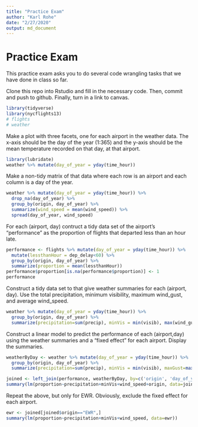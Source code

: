 ```yaml
---
title: "Practice Exam"
author: "Karl Rohe"
date: "2/27/2020"
output: md_document
---
```


# Practice Exam

This practice exam asks you to do several code wrangling tasks that we have done in class so far. 

Clone this repo into Rstudio and fill in the necessary code.  Then, commit and push to github.  Finally, turn in a link to canvas. 



```r
library(tidyverse)
library(nycflights13)
# flights
# weather
```


Make a plot with three facets, one for each airport in the weather data.  The x-axis should be the day of the year (1:365) and the y-axis should be the mean temperature recorded on that day, at that airport.
```r
library(lubridate)
weather %>% mutate(day_of_year = yday(time_hour))
```


Make a non-tidy matrix of that data where each row is an airport and each column is a day of the year.  

```r
weather %>% mutate(day_of_year = yday(time_hour)) %>% 
  drop_na(day_of_year) %>% 
  group_by(origin, day_of_year) %>% 
  summarize(wind_speed = mean(wind_speed)) %>% 
  spread(day_of_year, wind_speed)

```


For each (airport, day) contruct a tidy data set of the airport's "performance" as the proportion of flights that departed less than an hour late. 
```r
performance <- flights %>% mutate(day_of_year = yday(time_hour)) %>% 
  mutate(lessthanHour = dep_delay<60) %>% 
  group_by(origin, day_of_year) %>% 
  summarize(proportion = mean(lessthanHour))
performance$proportion[is.na(performance$proportion)] <- 1
performance
```

Construct a tidy data set to that give weather summaries for each (airport, day).  Use the total precipitation, minimum visibility, maximum wind_gust, and average wind_speed.  
```r
weather %>% mutate(day_of_year = yday(time_hour)) %>% 
  group_by(origin, day_of_year) %>% 
  summarize(precipitation=sum(precip), minVis = min(visib), max(wind_gust), mean(wind_speed))
```

Construct a linear model to predict the performance of each (airport,day) using the weather summaries and a "fixed effect" for each airport.  Display the summaries.  
```r
weatherByDay <- weather %>% mutate(day_of_year = yday(time_hour)) %>% 
  group_by(origin, day_of_year) %>% 
  summarize(precipitation=sum(precip), minVis = min(visib), maxGust=max(wind_gust), wind_speed=mean(wind_speed))

joined <- left_join(performance, weatherByDay, by=c('origin', 'day_of_year'))
summary(lm(proportion~precipitation+minVis+wind_speed+origin, data=joined))
```

Repeat the above, but only for EWR.  Obviously, exclude the fixed effect for each airport.
```r
ewr <- joined[joined$origin=="EWR",]
summary(lm(proportion~precipitation+minVis+wind_speed, data=ewr))

```